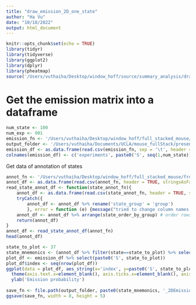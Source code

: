 ```yaml
---
title: "draw_emission_2D_one_state"
author: "Ha Vu"
date: "10/18/2022"
output: html_document
---
```


```r
knitr::opts_chunk$set(echo = TRUE)
library(tidyr)
library(tidyverse)
library(ggplot2)
library(dplyr)
library(pheatmap)
source('/Users/vuthaiha/Desktop/window_hoff/source/summary_analysis/draw_emission_matrix_functions.R')
```
# Get the emission matrix into a dataframe
```r
num_state <- 100
num_exp <- 901
emission_fn <- '/Users/vuthaiha/Desktop/window_hoff/full_stacked_mouse/from_jason_061921/emissions/emissions_100_for_pheatmap.txt'
output_folder <- '/Users/vuthaiha/Documents/UCLA/mouse_fullStack/presentations/figures/'
emission_df <- as.data.frame(read.csv(emission_fn, sep = '\t', header = TRUE)) %>% arrange(assay_big_group, assay, organ_order, organ_group)
colnames(emission_df) <- c('experiments', paste0('S', seq(1,num_state)), colnames(emission_df)[102:length(colnames(emission_df))])
```

Get data of annotation of states
```r
annot_fn <- '/Users/vuthaiha/Desktop/window_hoff/full_stacked_mouse/from_jason_061921/state_annotation_processed.csv'
annot_df <- as.data.frame(read.csv(annot_fn, header = TRUE, stringsAsFactors = FALSE, sep = '\t'))
read_state_annot_df <- function(state_annot_fn){
	annot_df <- as.data.frame(read.csv(state_annot_fn, header = TRUE, stringsAsFactors = FALSE, sep = '\t'))
	tryCatch({
		annot_df <- annot_df %>% rename('state_group' = 'group')
		}, error = function (e) {message("tried to change column names in annot_df and nothing worth worrying happened")})
	annot_df <- annot_df %>% arrange(state_order_by_group) # order rows based on the index that we get from state_order_by_group column
	return(annot_df)	
}
annot_df <- read_state_annot_df(annot_fn)
head(annot_df)
```

```r
state_to_plot <- 37
state_mnemonics <- (annot_df %>% filter(state==state_to_plot) %>% select('mneumonics'))[[1]]
plot_df <- emission_df %>% select(paste0('S', state_to_plot))
plot_df$index <- seq(nrow(plot_df))
ggplot(data = plot_df, aes_string(x='index', y=paste0('S', state_to_plot))) + geom_line() + ggtitle(state_mnemonics) + theme_classic2() + 
  theme(axis.text.x=element_blank(), axis.ticks.x=element_blank(), axis.title.x = element_blank()) + 
  ylab('Emission probability')
  
save_fn <- file.path(output_folder, paste0(state_mnemonics, '_2DEmission.png'))
ggsave(save_fn, width = 8, height = 5)
```

